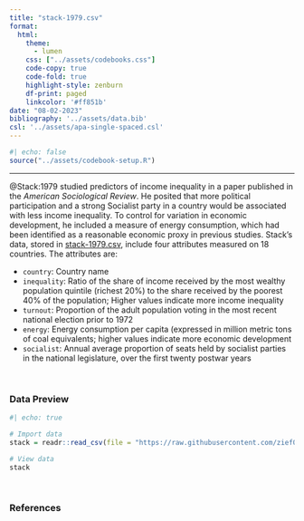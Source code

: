 ```yaml
---
title: "stack-1979.csv"
format:
  html:
    theme: 
      - lumen
    css: ["../assets/codebooks.css"]
    code-copy: true
    code-fold: true
    highlight-style: zenburn
    df-print: paged
    linkcolor: '#ff851b'
date: "08-02-2023"
bibliography: '../assets/data.bib'
csl: '../assets/apa-single-spaced.csl'
---
```



```r
#| echo: false
source("../assets/codebook-setup.R")
```

---

@Stack:1979 studied predictors of income inequality in a paper published in the *American Sociological Review*. He posited that more political participation and a strong Socialist party in a country would be associated with less income inequality. To control for variation in economic development, he included a measure of energy consumption, which had been identified as a reasonable economic proxy in previous studies. Stack's data, stored in [stack-1979.csv](https://raw.githubusercontent.com/zief0002/redesigned-adventure/main/data/stack-1979.csv), include four attributes measured on 18 countries. The attributes are:

- `country`: Country name
- `inequality`: Ratio of the share of income received by the most wealthy population quintile (richest 20%) to the share received by the poorest 40% of the population; Higher values indicate more income inequality
- `turnout`: Proportion of the adult population voting in the most recent national election prior to 1972
- `energy`: Energy consumption per capita (expressed in million metric tons of coal equivalents; higher values indicate more economic development
- `socialist`: Annual average proportion of seats held by socialist parties in the national legislature, over the first twenty postwar years

<br />


### Data Preview

```r
#| echo: true

# Import data
stack = readr::read_csv(file = "https://raw.githubusercontent.com/zief0002/redesigned-adventure/main/data/stack-1979.csv")

# View data
stack
```

<br />


### References
